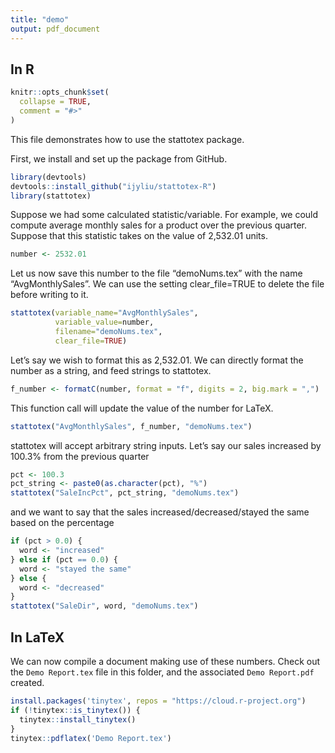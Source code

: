 ```yaml
---
title: "demo"
output: pdf_document
---
```


## In R

```r
knitr::opts_chunk$set(
  collapse = TRUE,
  comment = "#>"
)
```

This file demonstrates how to use the stattotex package.

First, we install and set up the package from GitHub.

```r
library(devtools)
devtools::install_github("ijyliu/stattotex-R")
library(stattotex)
```

Suppose we had some calculated statistic/variable. For example, we could compute average monthly sales for a product over the previous quarter. Suppose that this statistic takes on the value of 2,532.01 units.

```r
number <- 2532.01
```

Let us now save this number to the file "demoNums.tex" with the name "AvgMonthlySales". We can use the setting clear_file=TRUE to delete the file before writing to it.

```r
stattotex(variable_name="AvgMonthlySales", 
          variable_value=number, 
          filename="demoNums.tex", 
          clear_file=TRUE)
```

Let's say we wish to format this as 2,532.01. We can directly format the number as a string, and feed strings to stattotex.

```r
f_number <- formatC(number, format = "f", digits = 2, big.mark = ",")
```

This function call will update the value of the number for LaTeX.

```r
stattotex("AvgMonthlySales", f_number, "demoNums.tex")
```

stattotex will accept arbitrary string inputs. Let's say our sales increased by 100.3% from the previous quarter

```r
pct <- 100.3
pct_string <- paste0(as.character(pct), "%")
stattotex("SaleIncPct", pct_string, "demoNums.tex")
```

and we want to say that the sales increased/decreased/stayed the same based on the percentage

```r
if (pct > 0.0) {
  word <- "increased"
} else if (pct == 0.0) {
  word <- "stayed the same"
} else {
  word <- "decreased"
}
stattotex("SaleDir", word, "demoNums.tex")
```

## In LaTeX

We can now compile a document making use of these numbers. Check out the `Demo Report.tex` file in this folder, and the associated `Demo Report.pdf` created.

```r
install.packages('tinytex', repos = "https://cloud.r-project.org")
if (!tinytex::is_tinytex()) {
  tinytex::install_tinytex() 
}
tinytex::pdflatex('Demo Report.tex')
```
